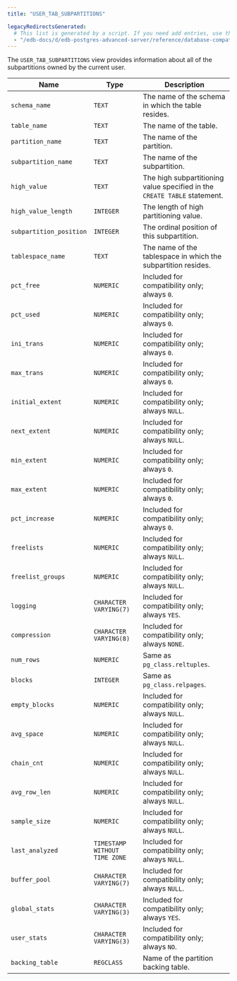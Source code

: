 ```yaml
---
title: "USER_TAB_SUBPARTITIONS"

legacyRedirectsGenerated:
  # This list is generated by a script. If you need add entries, use the `legacyRedirects` key.
  - "/edb-docs/d/edb-postgres-advanced-server/reference/database-compatibility-for-oracle-developers-reference-guide/12/Database_Compatibility_for_Oracle_Developers_Reference_Guide.1.191.html"
---
```


<div id="user_tab_subpartitions" class="registered_link"></div>

The `USER_TAB_SUBPARTITIONS` view provides information about all of the subpartitions owned by the current user.

| Name                    | Type                          | Description                                                                                                                                  |
| ----------------------- | ----------------------------- | -------------------------------------------------------------------------------------------------------------------------------------------- |
| `schema_name`           | `TEXT`                        | The name of the schema in which the table resides.                                                                                           |
| `table_name`            | `TEXT`                        | The name of the table.                                                                                                                       |
| `partition_name`        | `TEXT`                        | The name of the partition.                                                                                                                   |
| `subpartition_name`     | `TEXT`                        | The name of the subpartition.                                                                                                                |
| `high_value`            | `TEXT`                        | The high subpartitioning value specified in the `CREATE TABLE` statement.                                                                    |
| `high_value_length`     | `INTEGER`                     | The length of high partitioning value.                                                                                                       |
| `subpartition_position` | `INTEGER`                     | The ordinal position of this subpartition.                                                                                                   |
| `tablespace_name`       | `TEXT`                        | The name of the tablespace in which the subpartition resides.                                                                                |
| `pct_free`              | `NUMERIC`                     | Included for compatibility only; always `0`.                                                                                                 |
| `pct_used`              | `NUMERIC`                     | Included for compatibility only; always `0`.                                                                                                 |
| `ini_trans`             | `NUMERIC`                     | Included for compatibility only; always `0`.                                                                                                 |
| `max_trans`             | `NUMERIC`                     | Included for compatibility only; always `0`.                                                                                                 |
| `initial_extent`        | `NUMERIC`                     | Included for compatibility only; always `NULL`.                                                                                              |
| `next_extent`           | `NUMERIC`                     | Included for compatibility only; always `NULL`.                                                                                              |
| `min_extent`            | `NUMERIC`                     | Included for compatibility only; always `0`.                                                                                                 |
| `max_extent`            | `NUMERIC`                     | Included for compatibility only; always `0`.                                                                                                 |
| `pct_increase`          | `NUMERIC`                     | Included for compatibility only; always `0`.                                                                                                 |
| `freelists`             | `NUMERIC`                     | Included for compatibility only; always `NULL`.                                                                                              |
| `freelist_groups`       | `NUMERIC`                     | Included for compatibility only; always `NULL`.                                                                                              |
| `logging`               | `CHARACTER VARYING(7)`        | Included for compatibility only; always `YES`.                                                                                               |
| `compression`           | `CHARACTER VARYING(8)`        | Included for compatibility only; always `NONE`.                                                                                              |
| `num_rows`              | `NUMERIC`                     | Same as `pg_class.reltuples`.                                                                                                                |
| `blocks`                | `INTEGER`                     | Same as `pg_class.relpages`.                                                                                                                 |
| `empty_blocks`          | `NUMERIC`                     | Included for compatibility only; always `NULL`.                                                                                              |
| `avg_space`             | `NUMERIC`                     | Included for compatibility only; always `NULL`.                                                                                              |
| `chain_cnt`             | `NUMERIC`                     | Included for compatibility only; always `NULL`.                                                                                              |
| `avg_row_len`           | `NUMERIC`                     | Included for compatibility only; always `NULL`.                                                                                              |
| `sample_size`           | `NUMERIC`                     | Included for compatibility only; always `NULL`.                                                                                              |
| `last_analyzed`         | `TIMESTAMP WITHOUT TIME ZONE` | Included for compatibility only; always `NULL`.                                                                                              |
| `buffer_pool`           | `CHARACTER VARYING(7)`        | Included for compatibility only; always `NULL`.                                                                                              |
| `global_stats`          | `CHARACTER VARYING(3)`        | Included for compatibility only; always `YES`.                                                                                               |
| `user_stats`            | `CHARACTER VARYING(3)`        | Included for compatibility only; always `NO`.                                                                                                |
| `backing_table`         | `REGCLASS`                    | Name of the partition backing table.                                                                                                         |
